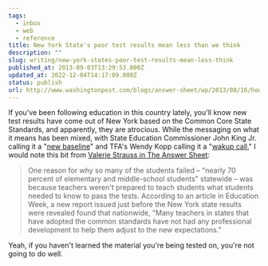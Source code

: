 ```yaml
---
tags:
  - inbox
  - web
  - reference
title: New York State's poor test results mean less than we think
description: ""
slug: writing/new-york-states-poor-test-results-mean-less-think
published_at: 2013-09-03T13:29:53.000Z
updated_at: 2022-12-04T14:17:09.000Z
status: publish
url: http://www.washingtonpost.com/blogs/answer-sheet/wp/2013/08/16/how-students-are-being-set-up-to-fail/
---
```

If you've been following education in this country lately, you'll know new test results have come out of New York based on the Common Core State Standards, and apparently, they are atrocious. While the messaging on what it means has been mixed, with State Education Commissioner John King Jr. calling it a "[new baseline](http://www.buffalonews.com/opinion/poor-test-results-offer-a-new-baseline-20130809)" and TFA's Wendy Kopp calling it a "[wakup call](http://www.nydailynews.com/opinion/common-core-wakeup-call-article-1.1440987)," I would note this bit from [Valerie Strauss in The Answer Sheet](http://www.washingtonpost.com/blogs/answer-sheet/wp/2013/08/16/how-students-are-being-set-up-to-fail/):

> One reason for why so many of the students failed – "nearly 70 percent of elementary and middle-school students" statewide – was because teachers weren't prepared to teach students what students needed to know to pass the tests. According to an article in Education Week, a new report issued just before the New York state results were revealed found that nationwide, "Many teachers in states that have adopted the common standards have not had any professional development to help them adjust to the new expectations."

Yeah, if you haven't learned the material you're being tested on, you're not going to do well.
